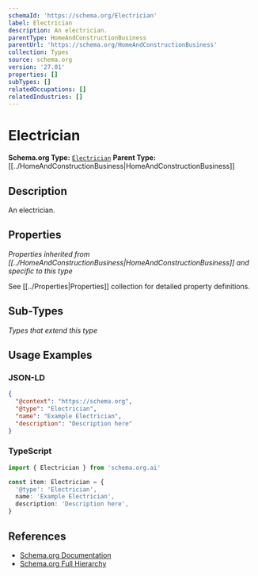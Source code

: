 ```yaml
---
schemaId: 'https://schema.org/Electrician'
label: Electrician
description: An electrician.
parentType: HomeAndConstructionBusiness
parentUrl: 'https://schema.org/HomeAndConstructionBusiness'
collection: Types
source: schema.org
version: '27.01'
properties: []
subTypes: []
relatedOccupations: []
relatedIndustries: []
---
```

# Electrician

**Schema.org Type:** [`Electrician`](https://schema.org/Electrician)
**Parent Type:** [[../HomeAndConstructionBusiness|HomeAndConstructionBusiness]]

## Description

An electrician.

## Properties

*Properties inherited from [[../HomeAndConstructionBusiness|HomeAndConstructionBusiness]] and specific to this type*

See [[../Properties|Properties]] collection for detailed property definitions.

## Sub-Types

*Types that extend this type*

## Usage Examples

### JSON-LD

```json
{
  "@context": "https://schema.org",
  "@type": "Electrician",
  "name": "Example Electrician",
  "description": "Description here"
}
```

### TypeScript

```typescript
import { Electrician } from 'schema.org.ai'

const item: Electrician = {
  '@type': 'Electrician',
  name: 'Example Electrician',
  description: 'Description here',
}
```

## References

- [Schema.org Documentation](https://schema.org/Electrician)
- [Schema.org Full Hierarchy](https://schema.org/docs/full.html)
